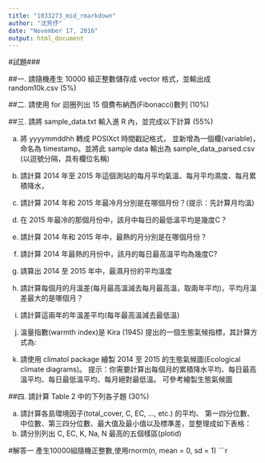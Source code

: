 ```yaml
---
title: "1033273_mid_rmarkdown"
author: "沈芳伃"
date: "November 17, 2016"
output: html_document
---
```

#試題###

##一. 請隨機產生 10000 組正整數儲存成 vector 格式，並輸出成 random10k.csv (5%)

##二. 請使用 for 迴圈列出 15 個費布納西(Fibonacci)數列 (10%)

##三. 請將 sample_data.txt 輸入進 R 內，並完成以下計算 (55%)

(a) 將 yyyymmddhh 轉成 POSIXct 時間戳記格式， 並新增為一個欄(variable)，命名為 timestamp。並將此 sample data 輸出為 sample_data_parsed.csv (以逗號分隔，具有欄位名稱)

(b) 請計算 2014 年至 2015 年這個測站的每月平均氣溫、每月平均濕度、每月累積降水， 
(c) 請計算 2014 年和 2015 年最冷月分別是在哪個月份？(提示：先計算月均溫)
(d) 在 2015 年最冷的那個月份中，該月中每日的最低溫平均是幾度C？

(e) 請計算 2014 年和 2015 年中，最熱的月分別是在哪個月份？

(f) 請計算 2014 年最熱的月份中，該月的每日最高溫平均為幾度C?

(g) 請算出 2014 至 2015 年中，最濕月份的平均溫度

(h) 請計算每個月的月溫差(每月最高溫減去每月最高溫，取兩年平均)，平均月溫差最大的是哪個月？

(i) 請計算這兩年的年溫差平均(每年最高溫減去最低溫)

(j) 溫量指數(warmth index)是 Kira (1945) 提出的一個生態氣候指標，其計算方式為:
(k) 請使用 climatol package 繪製 2014 至 2015 的生態氣候圖(Ecological climate diagrams)。 提示：你需要計算出每個月的累積降水平均、每日最高溫平均、每日最低溫平均、每月絕對最低溫。 可參考繪製生態氣候圖

##四. 請計算 Table 2 中的下列各子題 (30%)

(a) 請計算各島環境因子(total_cover, C, EC, ..., etc.) 的平均、 第一四分位數、中位數、第三四分位數、最大值及最小值以及標準差，並整理成如下表格：
(b) 請分別列出 C, EC, K, Na, N 最高的五個樣區(plotid)

#解答一
產生10000組隨機正整數,使用rnorm(n, mean = 0, sd = 1)
```r


